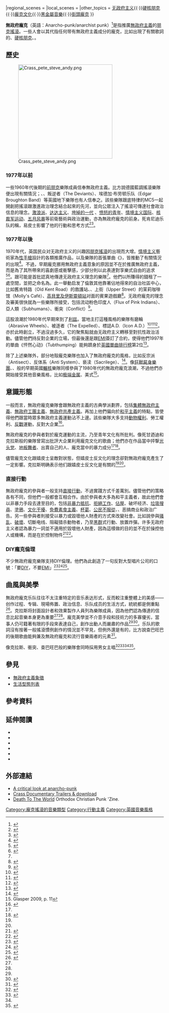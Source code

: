 {{noteTA
|G1=Music
}}
{{Infobox music genre
|name              = 無政府龐克
|color             = white
|bgcolor           = crimson
|stylistic_origins = [[朋克搖滾|朋克搖滾]]
|cultural_origins  = {{Nowrap|1970年代後期，英國}}
|instruments       = {{hlist|[[主唱|主唱]]|[[电吉他|电吉他]]|[[電貝斯|貝斯]]|[[爵士鼓|鼓]]}}
|popularity        = 地下
|derivatives       =
|subgenrelist      =
|subgenres         =
|fusiongenres      = 
{{link-en|地殼龐克|Crust punk}}{{·}}{{link-en|数码硬核|digital hardcore}}
|regional_scenes   =
|local_scenes      =
|other_topics      =
[[无政府主义|无政府主义]]{{·}}[[硬核朋克|硬核朋克]]{{·}}[[龐克文化|龐克文化]]{{·}}[[黑金屬音樂|黑金屬音樂]]{{·}}[[街頭龐克|街頭龐克]]
}}

'''無政府龐克'''（英語：Anarcho-punk/anarchist punk）<ref>{{cite web|title=Anarchist Punk|url=http://www.allmusic.com/style/anarchist-punk-ma0000011967|work=allmusic|accessdate=2020-08-01|archive-url=https://web.archive.org/web/20150919164246/http://www.allmusic.com/style/anarchist-punk-ma0000011967|archive-date=2015-09-19|dead-url=no}}</ref>是指推廣[[無政府主義|無政府主義]]的[[朋克搖滾|朋克搖滾]]。一些人會以其代指任何带有無政府主義成分的龐克，比如出現了有關歌詞的{{link-en|地殼龐克|Crust punk}}、[[硬核朋克|硬核朋克]]、{{link-en|民謠龐克|folk punk}}。

==歷史==
[[Image:Crass_pete_steve_andy.png|300px]]

===1977年以前===
一些1960年代後期的[[前朋克|前朋克]]樂隊成員信奉無政府主義。比方說德國藍調搖滾樂隊{{link-en|陶瓷、石頭和碎片|Ton Steine Scherben}}便出現有關情況；{{link-en|鷹族雄風樂團|Hawkwind}}、{{link-en|粉色仙子|Pink Fairies}}、叛逆者（The Deviants）、埃德加·布劳顿乐队（Edgar Broughton Band）等英國地下樂隊也有人信奉之。該些樂隊跟底特律的MC5一起開創把搖滾跟激進政治理念結合起來的先河，並向公眾注入了搖滾可傳達社會政治信息的理念。[[激浪派|激浪派]]、[[达达主义|达达主义]]、[[垮掉的一代|垮掉的一代]] 、[[愤怒的青年|愤怒的青年]]、[[情境主义国际|情境主义国际]]、[[核裁军运动|核裁军运动]]、[[五月风暴|五月风暴]]等前衛藝術與政治運動，亦為無政府龐克的前身。死肯尼迪乐队的{{link-en|潔洛·比亞弗拉|Jello Biafra}}稱，易皮士影響了他的行動和思考方式<ref>{{cite web|last=Vander Molen|first= Jodi|url=http://www.progressive.org/mag_intvbiafra |title=Jello Biafra Interview|work=The Progressive|year= 2002|deadurl=yes|archiveurl=https://web.archive.org/web/20060625162455/http://progressive.org/mag_intvbiafra/|archivedate=2006-06-25}}</ref><ref>{{cite news|last=Colurso|first=Mary|date=2007-06-29|url=http://blog.al.com/mcolurso/2007/06/jello_biafra_can_ruffle_feathe.html|title=Jello Biafra can ruffle feathers|work=The Birmingham News|access-date=2020-08-01|archive-url=https://web.archive.org/web/20070702184828/http://blog.al.com/mcolurso/2007/06/jello_biafra_can_ruffle_feathe.html|archive-date=2007-07-02|dead-url=no}}</ref>。

===1977年以後===
1970年代，英国民众对无政府主义的兴趣因[[朋克搖滾|朋克搖滾]]的出現而大增。[[情境主义国际|情境主义]]藝術家{{link-en|杰米·里德|Jamie Reid}}為[[性手槍|性手槍]]設計的各類推廣作品，以及樂隊的首張單曲《{{link-en|英國無政府狀態|Anarchy in the U.K.}}》，皆推動了有關情況的出現<ref>{{cite web|last=Cross|first=Rich|url=https://quod.lib.umich.edu/m/mp/9460447.0004.203/--there-is-no-authority-but-yourself-the-individual?rgn=main;view=fulltext|title=”There Is No Authority But Yourself”: The Individual and the Collective in British Anarcho-Punk|work=Music and Politics|accessdate=2020-03-15|archive-date=2020-07-29|archive-url=https://web.archive.org/web/20200729091229/https://quod.lib.umich.edu/m/mp/9460447.0004.203/--there-is-no-authority-but-yourself-the-individual?rgn=main;view=fulltext|dead-url=no}}</ref>。不過，早期龐克挪用無政府主義意象的原因並不在於推廣無政府主義，而是為了其所帶來的喜劇感或衝擊感，少部分則以此表達對享樂式自由的追求<ref name="nosir">{{cite web|last=Dines|first=Mike|title=No Sir, I Won't: Reconsidering the Legacy of Crass and Anarcho-punk|url=https://www.academia.edu/3023089/No_Sir_I_Wont_Reconsidering_the_Legacy_of_Crass_and_Anarcho-punk|publisher=Academia.edu|accessdate=2013-05-29}}</ref><ref>{{cite book|last=Savage|first=Jon|title=England's Dreaming, Revised Edition: Anarchy, Sex Pistols, Punk Rock, and Beyond|publisher=St. Martin's Griffin|year=2002|page=204|isbn=978-0312288228}}</ref>。{{link-en|克拉斯|Crass}}跟{{link-en|毒女孩|Poison Girls}}可能是首批認真地傳達无政府主义理念的樂隊<ref name="nosir"/>。他們以所賺得的錢租了一處空間，並把之命名為{{link-en|沃平自治中心|Wapping Autonomy Centre}}。此一舉動启发了倫敦其他靠著佔地得來的自治社區中心，比如舊肯特路（Old Kent Road）的救護站、{{link-en|伊比利亚中心|Centro Iberico}}、上街（Upper Street）的茉莉咖啡馆（Molly's Café）、[[高貝里及伊斯靈頓站|高貝里及伊斯靈頓站]]对面的賓果遊戲廳<ref name="bergcentres">{{cite book|last=Berger|first=George|title=The story of Crass|publisher=London: Omnibus Press|year=2006|page=193|isbn=1-84609-402-X}}</ref>。无政府龐克的理念及審美很快就為一些樂隊所接受，包括流动粉色印度人（Flux of Pink Indians）、亞人類（Subhumans）、衝突（Conflict）<ref name="berger">{{cite book|last=Berger|first=George|title=The story of Crass|publisher=London: Omnibus Press|year=2006|pages=67–68|isbn=1-84609-402-X}}</ref>。

這股浪潮於1980年代早期來到了[[利兹|利兹]]。當地主打這種風格的樂隊有磨輪（Abrasive Wheels）、被逐者（The Expelled）、標誌A.D.（Icon A.D.）<ref>{{cite book |last1=Glasper |first1=Ian |title=Burning Britain: The History of UK Punk 1980–1984 |pages=165}}</ref><ref>{{cite web |title=ABRASIVE WHEELS |url=https://nostalgiacentral.com/music/artists-a-to-k/artists-a/abrasive-wheels/ |accessdate=2019-11-30 |archive-date=2021-11-19 |archive-url=https://web.archive.org/web/20211119100605/https://nostalgiacentral.com/music/artists-a-to-k/artists-a/abrasive-wheels/ |dead-url=no }}</ref><ref>{{cite book |last1=Glasper |first1=Ian |title=The Day the Country Died: A History of Anarcho Punk 1980–1984 |pages=385}}</ref>。{{link-en|查巴旺巴|Chumbawamba}}亦於此時創立，不過沒過多久，它的聚焦點就由无政府主义轉移至對抗性政治活動。儘管他們持反對企業的立場，但最後還是跟[[EMI|EMI]]簽訂了合約，使得他們1997年的單曲《怦然心动》（Tubthumping）能夠躋身於[[英國單曲排行榜|英國單曲排行榜]]第2位<ref name="The City Talking">{{cite AV media |title=Music in Leeds vol.3 |url=https://the-dots.com/projects/music-in-leeds-vol-i-iii-170479 |access-date=2020-03-07 |publisher=The City Talking |archive-date=2020-10-29 |archive-url=https://web.archive.org/web/20201029180744/https://the-dots.com/projects/music-in-leeds-vol-i-iii-170479 |dead-url=no }}</ref>。

除了上述樂隊外，部分地殼龐克樂隊也加入了無政府龐克的風格，比如反宗派（Antisect）、反体系（Anti System）、亵渎（Sacrilege）、{{link-en|阿米比斯|Amebix}}<ref name="Rise of Crust">{{cite web|last=Von Havoc |first=Felix |title=Rise of Crust |publisher=Profane Existence |date=1984-01-01 |url=http://www.havocrex.com/press/article/3/83 |accessdate=2008-06-16 |deadurl=yes |archiveurl=https://web.archive.org/web/20080615163312/http://www.havocrex.com/press/article/3/83 |archivedate=2008-06-15 }}</ref>。像[[狂獸屍身樂團|狂獸屍身樂團]]、{{link-en|死亡汽油弹|Napalm Death}}、{{link-en|極端噪音恐怖|Extreme Noise Terror}}般的早期英國[[輾核|輾核]]樂隊同樣參與了1980年代的無政府龐克浪潮，不過他們亦開始接受其他音樂風格，比如[[极端金属|极端金属]]、美式{{link-en|激流核|thrashcore}}<ref name="Glasper 2009, p. 11">Glasper 2009, p. 11</ref>。

==意識形態==
{{Anarchism sidebar |文化}}
一般而言，無政府龐克樂隊會跟無政府主義的古典學派劃界，包括[[集體無政府主義|集體無政府主義]]、[[無政府工團主義|無政府工團主義]]、[[無政府共產主義|無政府共產主義]]。再加上他們偏向於[[和平主義|和平主義]]的特點，皆使得他們跟當時眾多無政府主義運動沾不上邊。該些樂隊大多支持[[動物權利|動物權利]]、勞工權利、[[反戰|反戰]]運動，反對大企業<ref>{{cite web |last1=CROSS |first1=RICH |title=“There Is No Authority But Yourself ”: The Individual and the Collective in British Anarcho-Punk |url=https://quod.lib.umich.edu/m/mp/9460447.0004.203/--there-is-no-authority-but-yourself-the-individual?rgn=main;view=fulltext |accessdate=2020-04-16 |archive-date=2020-07-29 |archive-url=https://web.archive.org/web/20200729091229/https://quod.lib.umich.edu/m/mp/9460447.0004.203/--there-is-no-authority-but-yourself-the-individual?rgn=main;view=fulltext |dead-url=no }}</ref>。

無政府龐克的參與者對於龐克運動的主流，乃至青年文化有所批判。像死甘迺迪和克拉斯般的樂隊曾寫出批評大企業利用龐克文化的歌曲；他們亦在作品當中抨撃[[光头党|光头党]]、[[地板舞|地板舞者]]、出賣自己的人、龐克當中的暴力成分<ref name="berger"/><ref name="autogenerated1">{{cite web|title=...In Which Crass Voluntarily Blow Their Own... |url=http://blog.southern.com/about-crass-records/ |publisher=Southern Records |deadurl= yes|archiveurl=https://web.archive.org/web/20141023025044/http://blog.southern.com/about-crass-records/ |archivedate=2014-10-23 }}</ref>。

儘管龐克文化跟嬉皮士呈敵對狀態，但嬉皮士反文化的理念卻對無政府龐克產生了一定影響。克拉斯明确表示他们跟嬉皮士反文化是有關的<ref name="berger" /><ref name="autogenerated1" />。

===直接行動===
無政府龐克的參與者一般支持[[直接行動|直接行動]]，不過實踐方式千差萬別。儘管他們的策略各有不同，但他們一般都會互相合作。由於參與者大多為和平主義者，故此他們會以非暴力手段去達至目的，包括[[非暴力抵抗|非暴力抵抗]]、[[拒絕工作|拒絕工作]]、[[佔屋|佔屋]]、破坏经济、[[垃圾搜尋|垃圾搜尋]]、[[塗鴉|塗鴉]]、[[文化干擾|文化干擾]]、[[免費素食主義|免費素食主義]]、[[杯葛|杯葛]]、[[公民不服從|公民不服從]]、{{link-en|黑客行動主義|hacktivism}}、恶搞商业和政治广告。另一些參與者則接受以暴力或毀壞他人財產的方式來改變社會。比如說參與[[骚乱|骚乱]]、[[破壞|破壞]]、切斷电线、阻礙猎杀動物者，乃至[[黑群|黑群]]式行動、放置炸彈。许多无政府主义者認為暴力一詞並不適用於毀壞他人財產，因為這樣做的目的並不在於操控他人或機構，而是在於控制物件<ref>{{cite web|title=César Chavez on the Pragmatics of Violence|url=http://www.american-philosophy.org/archives/past_conference_programs/pc2004/submissions/tp-2.htm|publisher=Society for the Advancement of American Philosophy (SAAP)|accessdate= 2013-05-29|archive-url=https://web.archive.org/web/20121023055608/http://www.american-philosophy.org/archives/past_conference_programs/pc2004/submissions/tp-2.htm|archive-date=2012-10-23|deadurl=yes}}</ref><ref>{{cite news|title=Fringe anarchists in middle of violent demonstrations|url=http://www.highbeam.com/doc/1G1-64114222.html|archive-url=https://archive.today/20130629103332/http://www.highbeam.com/doc/1G1-64114222.html|deadurl=yes|archive-date=2013-06-29|newspaper=Seattle Post-Intelligencer|accessdate=2013-05-29}}</ref>。

===DIY龐克倫理===
不少無政府龐克樂隊支持DIY倫理。他們為此創造了一句反對大型唱片公司的口號：「要[[DIY|DIY]]，不要[[EMI|EMI]]」<ref>{{cite journal | title = Maximum Rocknroll | issue = 255 | url=https://books.google.com/?id=qFNbAAAAMAAJ&q=%22DIY+not+EMI%22&dq=%22DIY+not+EMI%22 | pages = 14 | year = 2004 }}</ref><ref>{{cite journal| title=Peace News for Nonviolent Revolution|issue=2236–2259|url=https://books.google.com/?id=FNREAQAAIAAJ&q=%22DIY+not+EMI%22&dq=%22DIY+not+EMI%22|page=liv|year=1985}}</ref><ref>{{cite web|title=DIY (not EMI) in 2010|url=http://theefaction.wordpress.com/2010/09/05/diy-not-emi-in-2010/|publisher=Thee Faction|accessdate=2013-05-29|archive-date=2020-07-29|archive-url=https://web.archive.org/web/20200729055850/https://theefaction.wordpress.com/2010/09/05/diy-not-emi-in-2010/|dead-url=no}}</ref>。

==曲風與美學==
無政府龐克乐队往往不太注重特定的音乐表达形式，反而較注重整體上的美感——创作过程、专辑、現場佈置、政治信息、乐队成员的生活方式，統統都是側重點<ref name="allmusic">{{cite web|title=Anarchist Punk|url=https://www.allmusic.com/style/anarchist-punk-ma0000011967|work=allmusic|accessdate=2020-08-01|archive-url=https://web.archive.org/web/20200727230711/https://www.allmusic.com/style/anarchist-punk-ma0000011967|archive-date=2020-07-27|dead-url=no}}</ref>。克拉斯将封面設計者和效果製作人員列為樂隊成員，因為他們認為傳達的信息比起音樂本身更為重要<ref name="berger" /><ref name="allmusic"/>。龐克美學並不介意手段和技術力的多寡優劣，當事人仍可籍著有限的手段來表達自己，創作出動人而嚴肅的作品<ref name="allmusic"/><ref name="Byrne2010">{{cite news|author1=David Byrne|author2=Jeremy Deller|url=http://www.davidbyrne.com/news/press/articles/modernpainters_2010.php|title=Audio Games|work=Modern Painters|date=2010-03-01|quote=I think I embrace a bit of the punk aesthetic that one can express oneself with two chords if that’s all you know, and likewise one can make a great film with limited means or skills or clothes or furniture. It’s just as moving and serious as works that employ great skill and craft sometimes. Granted, when you learn that third chord, or more, you don’t have to continue making "simple" things, unless you want to. Sometimes that’s a problem.|accessdate=2020-08-01|archive-date=2021-10-24|archive-url=https://web.archive.org/web/20211024164734/http://davidbyrne.com/news/press/articles/modernpainters_2010.php|dead-url=no}}</ref>。乐队的歌詞沒有按著一般搖滾慣例創作的情況並不罕見，但例外還是有的，比方說查巴旺巴的後期歌曲能夠兼及無政府龐克和流行音樂兩者的元素<ref>{{cite magazine|title=Chumbawamba’s Long Voyage|url=https://www.jacobinmag.com/2012/07/chumbawambas-long-voyage/|magazine=Jacobin|access-date=2020-08-01|archive-url=https://web.archive.org/web/20200729060316/https://jacobinmag.com/2012/07/chumbawambas-long-voyage/|archive-date=2020-07-29|dead-url=no}}</ref>。

像克拉斯、衝突、查巴旺巴般的樂隊會同時採用男女主唱<ref name="Larkin80">{{cite book|title=The Virgin Encyclopedia of Eighties Music|editor=Colin Larkin|publisher=Virgin Books|date=2003|edition=Third|isbn=1-85227-969-9|pages=124/5}}</ref><ref>{{cite web |last1=Griffin |first1=Joh |title=Nausea Biography by John Griffin |url=https://www.allmusic.com/artist/nausea-mn0000318559/biography |website=AllMusic |accessdate=2020-04-16 |archive-date=2017-09-19 |archive-url=https://web.archive.org/web/20170919095115/http://www.allmusic.com/artist/nausea-mn0000318559/biography |dead-url=no }}</ref><ref name="The City Talking" /><ref>{{cite AV media |last=Rimbaud|first=P|title=...EXIT – 'The Mystic Trumpeter, Live at the Roundhouse 1972'|publisher= Exitstencil Recordings|year=2013}}</ref>。

==參見==
*[[無政府主義象徵|無政府主義象徵]]
*[[生活型態列表|生活型態列表]]

==參考資料==
{{Reflist|30em}}

== 延伸閱讀 ==

{{refbegin}}

* {{Cite book |last1=Avery-Natale |first1=Edward Anthony |title=Ethics, Politics, and Anarcho-Punk Identifications: Punk and Anarchy in Philadelphia |date=2016-03-03 |language=en |isbn=978-1-4985-1999-1 |publisher=Lexington Books  }}
* {{Cite journal |last1=Donaghey |first1=Jim |title=Bakunin Brand Vodka: An Exploration into Anarchist-Punk and Punk-Anarchism |journal=Anarchist Developments in Cultural Studies |volume=0 |issue=1 |date=2013 |url=https://journals.uvic.ca/index.php/adcs/article/view/17142 |language=en |issn=1923-5615 |access-date=2020-08-01 |archive-date=2020-07-29 |archive-url=https://web.archive.org/web/20200729063838/https://journals.uvic.ca/index.php/adcs/article/view/17142 |dead-url=no }}
* {{cite book|last=Glasper|first=Ian|title=The Day the Country Died: A History of Anarcho Punk 1980–1984|url=https://books.google.com/books?id=YViXAwAAQBAJ|date=2014|publisher=PM Press|isbn=978-1-60486-988-0 }}
* {{Cite book |editor-last1=Bennett |editor-first1=Andy |editor-last2=Peterson |editor-first2=Richard A. |last1=Gosling |first1=Tim |chapter=Not for Sale: The Underground Network of Anarcho-Punk |title=Music Scenes: Local, Translocal, and Virtual |url=https://archive.org/details/musicsceneslocal00benn |pages=[https://archive.org/details/musicsceneslocal00benn/page/n184 168]–183 |date=2004 |isbn=978-0-8265-1450-9 |publisher=Vanderbilt University Press |location=Nashville  }}
* {{Cite thesis |last1=Roby |first1=David |title=Crust Punk: Apocalyptic Rhetoric and Dystopian Performatives |date=2013 |url=https://oaktrust.library.tamu.edu/handle/1969.1/151027 |language=en |publisher=[[Texas_A&M_University|Texas A&M University]] |type=M.A. |access-date=2020-08-01 |archive-date=2020-07-29 |archive-url=https://web.archive.org/web/20200729055841/https://oaktrust.library.tamu.edu/handle/1969.1/151027 |dead-url=no }}
* {{Cite book |last1=Thompson |first1=Stacy |title=Punk Productions: Unfinished Business |date=2004 |isbn=978-0-7914-6187-7 |publisher=State University of New York Press }}

{{refend}}

==外部連結==
{{commons}}
{{Refbegin}}
*[http://www.uncarved.org/music/apunk/index.html A critical look at anarcho-punk] {{Wayback|url=http://www.uncarved.org/music/apunk/index.html |date=20201204212540 }}
*[https://web.archive.org/web/20071029043734/http://www.minimovies.org/crass/ Crass Documentary Trailers & download]
*[http://deathtotheworld.com/ Death To The World] {{Wayback|url=http://deathtotheworld.com/ |date=20210419043115 }} Orthodox Christian Punk 'Zine.
{{Refend}}

{{無政府主義}}
{{Punk}}
{{反战}}

[[Category:龐克搖滾的音樂類型|Category:龐克搖滾的音樂類型]]
[[Category:行動主義|Category:行動主義]]
[[Category:英國音樂風格|Category:英國音樂風格]]